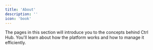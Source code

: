 ```yaml
---
title: 'About'
description: ''
icon: 'book'
---
```


The pages in this section will introduce you to the concepts behind Ctrl Hub. You'll learn about how the platform works and how to manage it efficiently.
